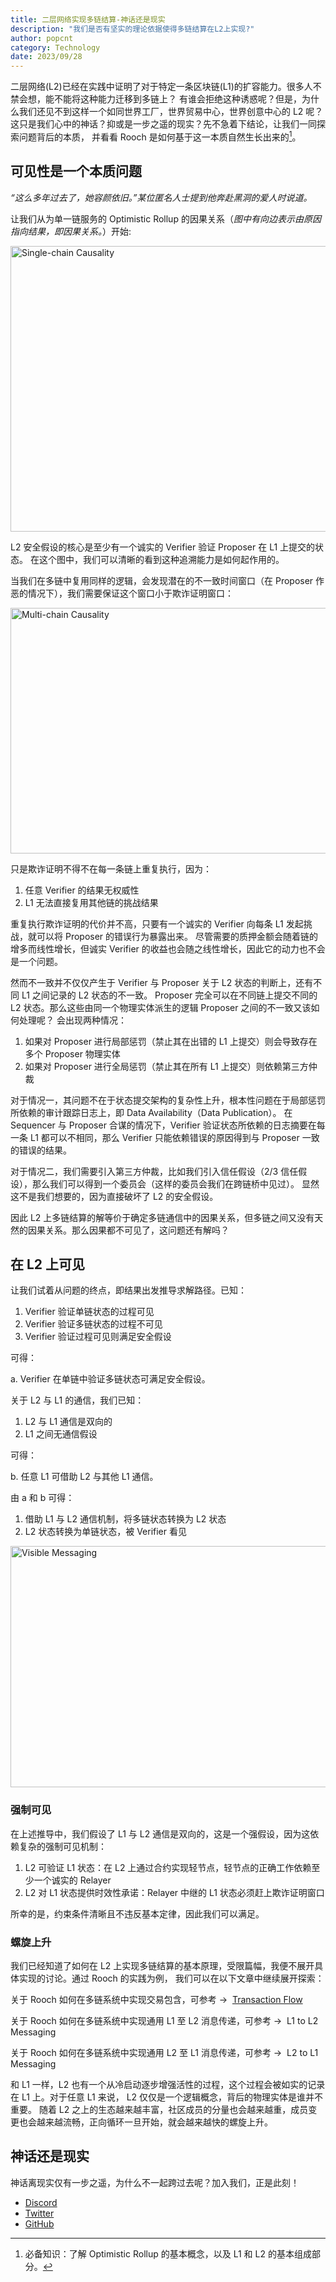```yaml
---
title: 二层网络实现多链结算-神话还是现实
description: "我们是否有坚实的理论依据使得多链结算在L2上实现?"
author: popcnt
category: Technology
date: 2023/09/28
---
```



<PostHeader />

二层网络(L2)已经在实践中证明了对于特定一条区块链(L1)的扩容能力。很多人不禁会想，能不能将这种能力迁移到多链上？
有谁会拒绝这种诱惑呢？但是，为什么我们还见不到这样一个如同世界工厂，世界贸易中心，世界创意中心的 L2 呢？
这只是我们心中的神话？抑或是一步之遥的现实？先不急着下结论，让我们一同探索问题背后的本质，
并看看 Rooch 是如何基于这一本质自然生长出来的[^1]。

## 可见性是一个本质问题

*“这么多年过去了，她容颜依旧。”某位匿名人士提到他奔赴黑洞的爱人时说道。*

让我们从为单一链服务的 Optimistic Rollup 的因果关系（*图中有向边表示由原因指向结果，即因果关系。*）开始:

<img alt="Single-chain Causality" height="457"  width="700" src="/blog/multi-chain-myth/single-chain.jpeg"/>

L2 安全假设的核心是至少有一个诚实的 Verifier 验证 Proposer 在 L1 上提交的状态。
在这个图中，我们可以清晰的看到这种追溯能力是如何起作用的。

当我们在多链中复用同样的逻辑，会发现潜在的不一致时间窗口（在 Proposer 作恶的情况下），我们需要保证这个窗口小于欺诈证明窗口：

<img alt="Multi-chain Causality" height="393"  width="700" src="/blog/multi-chain-myth/multi-chain.jpeg"/>

只是欺诈证明不得不在每一条链上重复执行，因为：

1. 任意 Verifier 的结果无权威性
2. L1 无法直接复用其他链的挑战结果

重复执行欺诈证明的代价并不高，只要有一个诚实的 Verifier 向每条 L1 发起挑战，就可以将 Proposer 的错误行为暴露出来。
尽管需要的质押金额会随着链的增多而线性增长，但诚实 Verifier 的收益也会随之线性增长，因此它的动力也不会是一个问题。

然而不一致并不仅仅产生于 Verifier 与 Proposer 关于 L2 状态的判断上，还有不同 L1 之间记录的 L2 状态的不一致。
Proposer 完全可以在不同链上提交不同的 L2 状态。那么这些由同一个物理实体派生的逻辑 Proposer 之间的不一致又该如何处理呢？
会出现两种情况：

1. 如果对 Proposer 进行局部惩罚（禁止其在出错的 L1 上提交）则会导致存在多个 Proposer 物理实体
2. 如果对 Proposer 进行全局惩罚（禁止其在所有 L1 上提交）则依赖第三方仲裁

对于情况一，其问题不在于状态提交架构的复杂性上升，根本性问题在于局部惩罚所依赖的审计跟踪日志上，即 Data Availability（Data Publication）。
在 Sequencer 与 Proposer 合谋的情况下，Verifier 验证状态所依赖的日志摘要在每一条 L1 都可以不相同，那么 Verifier 只能依赖错误的原因得到与 Proposer 一致的错误的结果。

对于情况二，我们需要引入第三方仲裁，比如我们引入信任假设（2/3 信任假设），那么我们可以得到一个委员会（这样的委员会我们在跨链桥中见过）。
显然这不是我们想要的，因为直接破坏了 L2 的安全假设。

因此 L2 上多链结算的解等价于确定多链通信中的因果关系，但多链之间又没有天然的因果关系。那么因果都不可见了，这问题还有解吗？

## 在 L2 上可见

让我们试着从问题的终点，即结果出发推导求解路径。已知：

1. Verifier 验证单链状态的过程可见
2. Verifier 验证多链状态的过程不可见
3. Verifier 验证过程可见则满足安全假设

可得：

a. Verifier 在单链中验证多链状态可满足安全假设。

关于 L2 与 L1 的通信，我们已知：

1. L2 与 L1 通信是双向的
2. L1 之间无通信假设

可得：

b. 任意 L1 可借助 L2 与其他 L1 通信。

由 a 和 b 可得：

1. 借助 L1 与 L2 通信机制，将多链状态转换为 L2 状态
2. L2 状态转换为单链状态，被 Verifier 看见

<img alt="Visible Messaging" height="386"  width="700" src="/blog/multi-chain-myth/visible-messaging.jpeg"/>

### 强制可见

在上述推导中，我们假设了 L1 与 L2 通信是双向的，这是一个强假设，因为这依赖复杂的强制可见机制：

1. L2 可验证 L1 状态：在 L2 上通过合约实现轻节点，轻节点的正确工作依赖至少一个诚实的 Relayer
2. L2 对 L1 状态提供时效性承诺：Relayer 中继的 L1 状态必须赶上欺诈证明窗口

所幸的是，约束条件清晰且不违反基本定律，因此我们可以满足。

### 螺旋上升

我们已经知道了如何在 L2 上实现多链结算的基本原理，受限篇幅，我便不展开具体实现的讨论。通过 Rooch 的实践为例，
我们可以在以下文章中继续展开探索：

关于 Rooch 如何在多链系统中实现交易包含，可参考 →  [Transaction Flow](../learn/core-concepts/transaction/transaction-flow) 

关于 Rooch 如何在多链系统中实现通用 L1 至 L2 消息传递，可参考 →  L1 to L2 Messaging

关于 Rooch 如何在多链系统中实现通用 L2 至 L1 消息传递，可参考 →  L2 to L1 Messaging

和 L1 一样，L2 也有一个从冷启动逐步增强活性的过程，这个过程会被如实的记录在 L1 上。对于任意 L1 来说，
L2 仅仅是一个逻辑概念，背后的物理实体是谁并不重要。
随着 L2 之上的生态越来越丰富，社区成员的分量也会越来越重，成员变更也会越来越流畅，正向循环一旦开始，就会越来越快的螺旋上升。

## 神话还是现实

神话离现实仅有一步之遥，为什么不一起跨过去呢？加入我们，正是此刻！

* [Discord](https://discord.gg/rooch)
* [Twitter](https://twitter.com/RoochNetwork)
* [GitHub](https://github.com/rooch-network)

[^1]: 必备知识：了解 Optimistic Rollup 的基本概念，以及 L1 和 L2 的基本组成部分。
